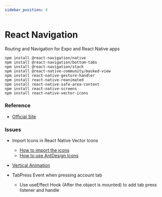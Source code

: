 ```yaml
---
sidebar_position: 4
---
```


# React Navigation

Routing and Navigation for Expo and React Native apps

```console
npm install @react-navigation/native
npm install @react-navigation/bottom-tabs
npm install @react-navigation/stack
npm install @react-native-community/masked-view
npm install react-native-gesture-handler
npm install react-native-reanimated
npm install react-native-safe-area-context
npm install react-native-screens
npm install react-native-vector-icons
```

### Reference

- [Official Site](https://reactnavigation.org/)

### Issues

- Import Icons in React Native Vector Icons
    - [How to import the icons](https://aboutreact.com/react-native-vector-icons/)
    - [How to use AntDesign Icons](https://stackoverflow.com/questions/52840741/how-to-use-antdesign-icon-in-react-native-elements)

- [Vertical Animation](https://itnext.io/change-react-native-screen-animation-direction-with-react-navigation-8cec0f66f22)

- TabPress Event when pressing account tab
    - Use useEffect Hook (After the object is mounted) to add tab press listener and handle